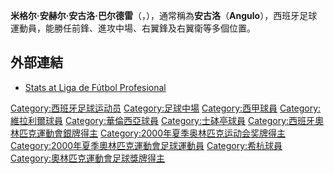 {{noteTA
|G1=laliga
|T=zh-hans:安古洛;zh-hk:安古路;zh-tw:安古洛;
|1=zh-hans:安古洛;zh-hk:安古路;zh-tw:安古洛;
}}
{{Football player infobox
| playername = 安古路 <br> ''Angulo''
| image = [[File:Miguel_Ángel_Angulo.jpeg|240px]]
| fullname = 米格尔·安赫尔·安古洛·巴尔德雷 <br> Miguel Ángel Angulo Valderrey
| dateofbirth = {{birth date and age|1977|6|23}} 
| cityofbirth = [[奧維耶多|奧維耶多]]
| countryofbirth = [[西班牙|西班牙]]
| height = {{height|meters=1.80}}
| currentclub =
| clubnumber = 
| position = [[中場|右翼鋒]]、[[中場|進攻中場]]、[[前鋒_(足球)|前鋒]]
| youthyears = 1994-95 <br> 1995-96
| youthclubs = [[希洪競技|希杭]] <br> [[瓦伦西亚足球俱乐部|華倫西亞]]
| years = 1996-09  <br> 1996-97<br>2009
| clubs = [[瓦伦西亚足球俱乐部|華倫西亞]] <br> [[維拉利爾足球會|維拉利爾]](外借) <br> [[士砵亭|士砵亭]]
| caps(goals) = 313  (43)<br/> 32 (9)<br> 4 (0)
| nationalyears = 2004-07
| nationalteam = [[西班牙國家足球隊|西班牙]]
| nationalcaps(goals) = 11 (0)
| pcupdate = 2008年5月14日
| ntupdate = 2008年5月14日
}}
{{MedalTop}}
{{MedalCountry|{{ESP}}}}
{{MedalSport | 男子[[足球|足球]]}}
{{MedalSilver | [[2000年夏季奧林匹克運動會|2000年悉尼]] | [[2000年夏季奧林匹克運動會男子足球比賽|隊際]]}}
{{MedalBottom}}
'''米格尔·安赫尔·安古洛·巴尔德雷'''（{{lang-es|'''Miguel Ángel Angulo Valderrey'''}}，{{bd|1977年|6月23日|catIdx=Angulo}}），通常稱為'''安古洛'''（'''Angulo'''），西班牙足球運動員，能勝任前鋒、進攻中場、右翼鋒及右翼衛等多個位置。

==外部連結==
*[http://www.lfp.es/historico/primera/plantillas/historial.asp?jug=6511 Stats at Liga de Fútbol Profesional] {{es icon}}

{{足球运动员小作品}}

{{DEFAULTSORT:Angulo, Miguel Angel}}
[[Category:西班牙足球运动员|Category:西班牙足球运动员]]
[[Category:足球中場|Category:足球中場]]
[[Category:西甲球員|Category:西甲球員]]
[[Category:維拉利爾球員|Category:維拉利爾球員]]
[[Category:華倫西亞球員|Category:華倫西亞球員]]
[[Category:士砵亭球員|Category:士砵亭球員]]
[[Category:西班牙奧林匹克運動會銀牌得主|Category:西班牙奧林匹克運動會銀牌得主]]
[[Category:2000年夏季奥林匹克运动会奖牌得主|Category:2000年夏季奥林匹克运动会奖牌得主]]
[[Category:2000年夏季奧林匹克運動會足球運動員|Category:2000年夏季奧林匹克運動會足球運動員]]
[[Category:希杭球員|Category:希杭球員]]
[[Category:奧林匹克運動會足球獎牌得主|Category:奧林匹克運動會足球獎牌得主]]
